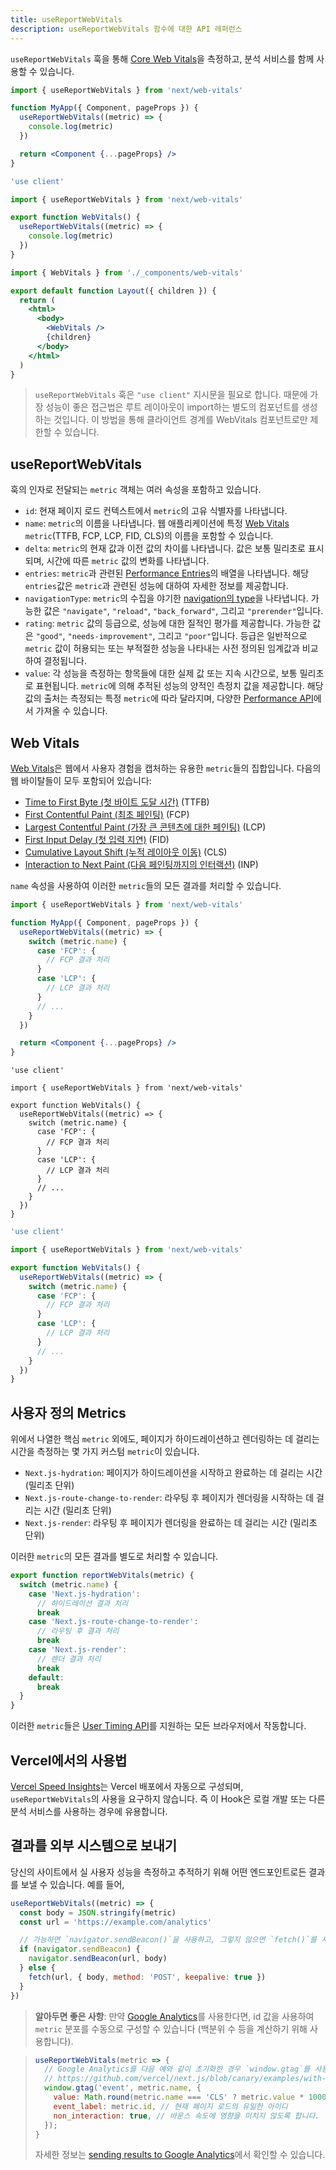 ```yaml
---
title: useReportWebVitals
description: useReportWebVitals 함수에 대한 API 레퍼런스
---
```


`useReportWebVitals` 훅을 통해 [Core Web Vitals](https://web.dev/vitals/)을 측정하고, 분석 서비스를 함께 사용할 수 있습니다.


<PagesOnly>

```jsx filename="pages/_app.js"
import { useReportWebVitals } from 'next/web-vitals'

function MyApp({ Component, pageProps }) {
  useReportWebVitals((metric) => {
    console.log(metric)
  })

  return <Component {...pageProps} />
}
```

</PagesOnly>

<AppOnly>

```jsx filename="app/_components/web-vitals.js"
'use client'

import { useReportWebVitals } from 'next/web-vitals'

export function WebVitals() {
  useReportWebVitals((metric) => {
    console.log(metric)
  })
}
```

```jsx filename="app/layout.js"
import { WebVitals } from './_components/web-vitals'

export default function Layout({ children }) {
  return (
    <html>
      <body>
        <WebVitals />
        {children}
      </body>
    </html>
  )
}
```

> `useReportWebVitals` 훅은 `"use client"` 지시문을 필요로 합니다. 때문에 가장 성능이 좋은 접근법은 루트 레이아웃이 import하는 별도의 컴포넌트를 생성하는 것입니다. 이 방법을 통해 클라이언트 경계를 WebVitals 컴포넌트로만 제한할 수 있습니다.

</AppOnly>

## useReportWebVitals

훅의 인자로 전달되는 `metric` 객체는 여러 속성을 포함하고 있습니다.

- `id`: 현재 페이지 로드 컨텍스트에서 `metric`의 고유 식별자를 나타냅니다.
- `name`: `metric`의 이름을 나타냅니다. 웹 애플리케이션에 특정 [Web Vitals](#web-vitals) `metric`(TTFB, FCP, LCP, FID, CLS)의 이름을 포함할 수 있습니다.
- `delta`: `metric`의 현재 값과 이전 값의 차이를 나타냅니다. 값은 보통 밀리초로 표시되며, 시간에 따른 `metric` 값의 변화를 나타냅니다.
- `entries`: `metric`과 관련된 [Performance Entries](https://developer.mozilla.org/ko/docs/Web/API/PerformanceEntry)의 배열을 나타냅니다. 해당 `entries`값은 `metric`과 관련된 성능에 대하여 자세한 정보를 제공합니다.
- `navigationType`: `metric`의 수집을 야기한 [navigation의 type](https://developer.mozilla.org/en-US/docs/Web/API/PerformanceNavigationTiming/type)을 나타냅니다. 가능한 값은 `"navigate"`, `"reload"`, `"back_forward"`, 그리고 `"prerender"`입니다.
- `rating`: `metric` 값의 등급으로, 성능에 대한 질적인 평가를 제공합니다. 가능한 값은 `"good"`, `"needs-improvement"`, 그리고 `"poor"`입니다. 등급은 일반적으로 `metric` 값이 허용되는 또는 부적절한 성능을 나타내는 사전 정의된 임계값과 비교하여 결정됩니다.
- `value`: 각 성능을 측정하는 항목들에 대한 실제 값 또는 지속 시간으로, 보통 밀리초로 표현됩니다. `metric`에 의해 추적된 성능의 양적인 측정치 값을 제공합니다. 해당 값의 출처는 측정되는 특정 `metric`에 따라 달라지며, 다양한 [Performance API](https://developer.mozilla.org/en-US/docs/Web/API/Performance_API)에서 가져올 수 있습니다.

## Web Vitals

[Web Vitals](https://web.dev/vitals/)은 웹에서 사용자 경험을 캡처하는 유용한 `metric`들의 집합입니다. 다음의 웹 바이탈들이 모두 포함되어 있습니다:

- [Time to First Byte (첫 바이트 도달 시간)](https://developer.mozilla.org/en-US/docs/Glossary/Time_to_first_byte) (TTFB)
- [First Contentful Paint (최초 페인팅)](https://developer.mozilla.org/en-US/docs/Glossary/First_contentful_paint) (FCP)
- [Largest Contentful Paint (가장 큰 콘텐츠에 대한 페인팅)](https://web.dev/lcp/) (LCP)
- [First Input Delay (첫 입력 지연)](https://web.dev/fid/) (FID)
- [Cumulative Layout Shift (누적 레이아웃 이동)](https://web.dev/cls/) (CLS)
- [Interaction to Next Paint (다음 페인팅까지의 인터랙션)](https://web.dev/inp/) (INP)

`name` 속성을 사용하여 이러한 `metric`들의 모든 결과를 처리할 수 있습니다.

<PagesOnly>

```jsx filename="pages/_app.js"
import { useReportWebVitals } from 'next/web-vitals'

function MyApp({ Component, pageProps }) {
  useReportWebVitals((metric) => {
    switch (metric.name) {
      case 'FCP': {
        // FCP 결과 처리
      }
      case 'LCP': {
        // LCP 결과 처리
      }
      // ...
    }
  })

  return <Component {...pageProps} />
}
```

</PagesOnly>

<AppOnly>

```tsx filename="app/components/web-vitals.tsx" switcher
'use client'

import { useReportWebVitals } from 'next/web-vitals'

export function WebVitals() {
  useReportWebVitals((metric) => {
    switch (metric.name) {
      case 'FCP': {
        // FCP 결과 처리
      }
      case 'LCP': {
        // LCP 결과 처리
      }
      // ...
    }
  })
}
```

```jsx filename="app/components/web-vitals.js" switcher
'use client'

import { useReportWebVitals } from 'next/web-vitals'

export function WebVitals() {
  useReportWebVitals((metric) => {
    switch (metric.name) {
      case 'FCP': {
        // FCP 결과 처리
      }
      case 'LCP': {
        // LCP 결과 처리
      }
      // ...
    }
  })
}
```

</AppOnly>

<PagesOnly>

## 사용자 정의 Metrics

위에서 나열한 핵심 `metric` 외에도, 페이지가 하이드레이션하고 렌더링하는 데 걸리는 시간을 측정하는 몇 가지 커스텀 `metric`이 있습니다.

- `Next.js-hydration`: 페이지가 하이드레이션을 시작하고 완료하는 데 걸리는 시간 (밀리초 단위)
- `Next.js-route-change-to-render`: 라우팅 후 페이지가 렌더링을 시작하는 데 걸리는 시간 (밀리초 단위)
- `Next.js-render`: 라우팅 후 페이지가 렌더링을 완료하는 데 걸리는 시간 (밀리초 단위)

이러한 `metric`의 모든 결과를 별도로 처리할 수 있습니다.

```js
export function reportWebVitals(metric) {
  switch (metric.name) {
    case 'Next.js-hydration':
      // 하이드레이션 결과 처리
      break
    case 'Next.js-route-change-to-render':
      // 라우팅 후 결과 처리
      break
    case 'Next.js-render':
      // 렌더 결과 처리
      break
    default:
      break
  }
}
```

이러한 `metric`들은 [User Timing API](https://caniuse.com/#feat=user-timing)를 지원하는 모든 브라우저에서 작동합니다.

</PagesOnly>

## Vercel에서의 사용법

[Vercel Speed Insights](https://vercel.com/docs/concepts/speed-insights)는 Vercel 배포에서 자동으로 구성되며, `useReportWebVitals`의 사용을 요구하지 않습니다. 즉 이 Hook은 로컬 개발 또는 다른 분석 서비스를 사용하는 경우에 유용합니다.

## 결과를 외부 시스템으로 보내기

당신의 사이트에서 실 사용자 성능을 측정하고 추적하기 위해 어떤 엔드포인트로든 결과를 보낼 수 있습니다. 예를 들어,

```js
useReportWebVitals((metric) => {
  const body = JSON.stringify(metric)
  const url = 'https://example.com/analytics'

  // 가능하면 `navigator.sendBeacon()`을 사용하고, 그렇지 않으면 `fetch()`를 사용합니다.
  if (navigator.sendBeacon) {
    navigator.sendBeacon(url, body)
  } else {
    fetch(url, { body, method: 'POST', keepalive: true })
  }
})
```

> **알아두면 좋은 사항**: 만약 [Google Analytics](https://analytics.google.com/analytics/web/)를 사용한다면, id 값을 사용하여 `metric` 분포를 수동으로 구성할 수 있습니다 (백분위 수 등을 계산하기 위해 사용합니다).

> ```js
> useReportWebVitals(metric => {
>   // Google Analytics를 다음 예와 같이 초기화한 경우 `window.gtag`를 사용하세요.
>   // https://github.com/vercel/next.js/blob/canary/examples/with-google-analytics/pages/_app.js
>   window.gtag('event', metric.name, {
>     value: Math.round(metric.name === 'CLS' ? metric.value * 1000 : metric.value), // 값은 반드시 정수여야합니다.
>     event_label: metric.id, // 현재 페이지 로드의 유일한 아이디
>     non_interaction: true, // 바운스 속도에 영향을 미치지 않도록 합니다.
>   });
> }
> ```
>
> 자세한 정보는 [sending results to Google Analytics](https://github.com/GoogleChrome/web-vitals#send-the-results-to-google-analytics)에서 확인할 수 있습니다.